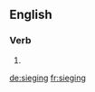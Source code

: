 
==English==

===Verb===
{{head|en}}

# {{present participle of|siege|lang=en}}

[[de:sieging]]
[[fr:sieging]]